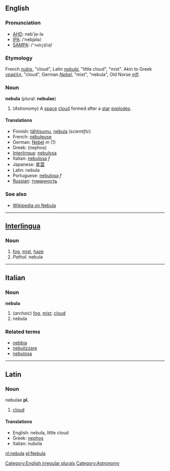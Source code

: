 ==English==

===Pronunciation===
*[[AHD]]: neb'jə-lə
*[[IPA]]: /ˈnebjələ/
*[[SAMPA]]: /<tt>"nebj@l@</tt>/

===Etymology===
French ''[[nubis]]'', "cloud", Latin ''[[nebula]]'', "little cloud", "mist". Akin to Greek ''[[νεφέλη]]'', "cloud", German ''[[Nebel]]'', "mist", "nebula", Old Norse ''[[nifl]]''.

===Noun===
'''nebula''' (plural: '''nebulae''')
#(''Astronomy'') A [[space]] [[cloud]] formed after a [[star]] [[explode]]s.

====Translations====
*Finnish: [[tähtisumu]], [[nebula]] (''scientific'')
*French: [[nébuleuse]]
*German: [[Nebel]] ''m'' (1)
*Greek: (nephos)
*[[Interlingua]]: [[nebulosa]]
*Italian: [[nebulosa]] ''f''
*Japanese: [[星雲]]
*Latin: nebula
*Portuguese: [[nebulosa]] ''f''
*[[Russian]]: [[туманность]]

===See also===
*[[wikipedia:en:Nebula|Wikipedia on Nebula]]

[[Category:English irregular plurals]]
[[Category:Astronomy]]
----

==[[Interlingua]]==
===Noun===
# [[fog]], [[mist]], [[haze]]
# ''Pathol.'' nebula

----

==Italian==
===Noun===
'''nebula'''

# (''archaic'') [[fog]], [[mist]]; [[cloud]]
# nebula

===Related terms===
*[[nebbia]]
*[[nebulizzare]]
*[[nebulosa]]

----

==Latin==
===Noun===
nebulae '''pl.'''

# [[cloud]]

====Translations====
*English: nebula, little cloud
*Greek: [[nephos]]
*Italian: nubola

[[nl:nebula]]
[[pl:Nebula]]